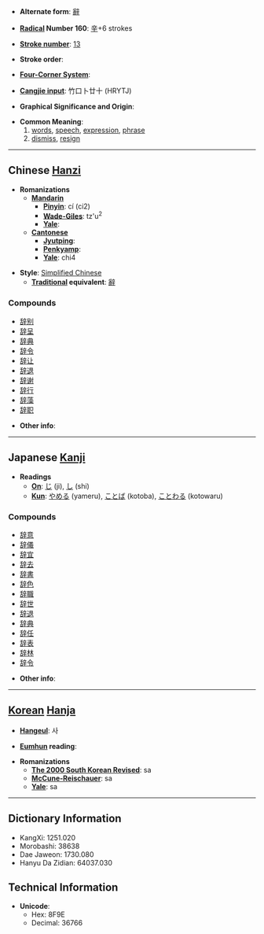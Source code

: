 * '''Alternate form''': [[辭]]

* '''[[Wiktionary:Chinese radical index| Radical]] Number 160''': [[Wiktionary:Chinese radical index 辛|辛]]+6 strokes

* '''[[Wiktionary:Chinese total strokes index|Stroke number]]''': [[Wiktionary:Chinese total strokes index 13|13]]

* '''Stroke order''': 

* '''[[Wiktionary:Chinese four corner index|Four-Corner System]]''': 

* '''[[Wiktionary:Chinese Cangjie index|Cangjie input]]''': 竹口卜廿十 (HRYTJ)

* '''Graphical Significance and Origin''': 

* '''Common Meaning''': 
*# [[word]]s, [[speech]], [[expression]], [[phrase]]
*# [[dismiss]], [[resign]]

----

== Chinese [[Hanzi]] ==

* '''Romanizations'''
** '''[[Mandarin]]'''
*** '''[[Pinyin]]''': cí (ci2)
*** '''[[Wade-Giles]]''': tz'u<sup>2</sup>
*** '''[[Yale]]''': 
** '''[[Cantonese]]'''
*** '''[[Jyutping]]''':
*** '''[[Penkyamp]]''': 
*** '''[[Yale]]''': chi4

* '''Style''': [[Simplified Chinese]] 
** '''[[Traditional Chinese|Traditional]] equivalent''': [[辭]]

===Compounds===
*[[辞别]]
*[[辞呈]]
*[[辞典]]
*[[辞令]]
*[[辞让]]
*[[辞退]]
*[[辞谢]]
*[[辞行]]
*[[辞藻]]
*[[辞职]]

* '''Other info''': 

----

== Japanese [[Kanji]] ==

* '''Readings'''
** '''[[On]]''': [[じ]] (ji), [[し]] (shi)
** '''[[Kun]]''': [[やめる]] (yameru), [[ことば]] (kotoba), [[ことわる]] (kotowaru)

===Compounds===
*[[辞意]]
*[[辞儀]]
*[[辞宜]]
*[[辞去]]
*[[辞書]]
*[[辞色]]
*[[辞職]]
*[[辞世]]
*[[辞退]]
*[[辞典]]
*[[辞任]]
*[[辞表]]
*[[辞林]]
*[[辞令]]

* '''Other info''':  

----

== [[Korean]] [[Hanja]] ==

* '''[[Hangeul]]''': 사

* '''[[Eumhun]] reading''': 

* '''Romanizations'''
** '''[[The 2000 South Korean Revised Romanization|The 2000 South Korean Revised]]''': sa
** '''[[McCune-Reischauer]]''': sa
** '''[[Yale]]''': sa

----

== Dictionary Information ==

* KangXi: 1251.020
* Morobashi: 38638
* Dae Jaweon: 1730.080
* Hanyu Da Zidian: 64037.030

== Technical Information ==

* '''Unicode''':
** Hex: 8F9E
** Decimal: 36766
